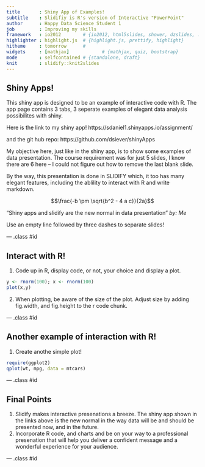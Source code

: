 ```yaml
---
title       : Shiny App of Examples!
subtitle    : Slidifiy is R's version of Interactive "PowerPoint"
author      : Happy Data Science Student 1
job         : Improving my skills
framework   : io2012        # {io2012, html5slides, shower, dzslides, ...}
highlighter : highlight.js  # {highlight.js, prettify, highlight}
hitheme     : tomorrow      # 
widgets     : [mathjax]            # {mathjax, quiz, bootstrap}
mode        : selfcontained # {standalone, draft}
knit        : slidify::knit2slides
---
```


## Shiny Apps!
This shiny app is designed to be an example of interactive code with R.  The app page contains 3 tabs, 3 seperate examples
of elegant data analysis possibilites with shiny.  

Here is the link to my shiny app!
https://sdaniel1.shinyapps.io/assignment/   

and the git hub repo:
https://github.com/dsiever/shinyApps

My objective here, just like in the shiny app, is to show some examples of data presentation.  The course requirement was
for just 5 slides, I know there are 6 here -- I could not figure out how to remove the last blank slide.

By the way, this presentation is done in SLIDIFY which, it too has many elegant features, including the ablility to 
interact with R and write markdown.

$$\frac{-b \pm \sqrt{b^2 - 4 a c}}{2a}$$

"Shiny apps and slidify are the new normal in data presentation" 
<cite> by: Me</cite>

Use an empty line followed by three dashes to separate slides! 

--- .class #id 


## Interact with R!
1. Code up in R, display code, or not, your choice and display a plot.

```r
y <- rnorm(100); x <- rnorm(100)       
plot(x,y)
```

2. When plotting, be aware of the size of the plot.  Adjust size by adding fig.width, and 
fig.height to the r code chunk.



--- .class #id 

## Another example of interaction with R!
1.  Create anothe simple plot!
```r
require(ggplot2)
qplot(wt, mpg, data = mtcars)
```

--- .class #id 

## Final Points

1. Slidify makes interactive presenations a breeze.  The shiny app shown in the links above is the new normal in the way 
data will be and should be presented now, and in the future.
2. Incorporate R code, and charts and be on your way to a professional presenation that will help you deliver a confident message and a wonderful experience for your audience.

--- .class #id 
